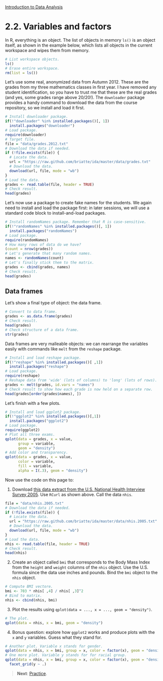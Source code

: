 <style>@import url(style.css);</style>
[Introduction to Data Analysis](index.html "Course index")

# 2.2. Variables and factors

In R, everything is an object. The list of objects in memory `ls()` is an object itself, as shown in the example below, which lists all objects in the current workspace and wipes them from memory.
  
```r
# List workspace objects.
ls()
# Erase entire workspace.
rm(list = ls())
```

Let's use some real, anonymized data from Autumn 2012. These are the grades from my three mathematics classes in first year. I have removed any student identification, so you have to trust me that these are the real grades (and yes, some grades range above 20/20!).  The `downloader` package provides a handy command to download the data from the course repository, so we install and load it first.

```r
# Install downloader package.
if(!"downloader" %in% installed.packages()[, 1])
  install.packages("downloader")
# Load package.
require(downloader)
# Target file.
file = "data/grades.2012.txt"
# Download the data if needed.
if (!file.exists(file)) {
  # Locate the data.
  url = "https://raw.github.com/briatte/ida/master/data/grades.txt"
  # Download the data.
  download(url, file, mode = "wb")
}
# Load the data.
grades <- read.table(file, header = TRUE)
# Check result.
head(grades)
```

Let's now use a package to create fake names for the students. We again need to install and load the package first: in later sessions, we will use a standard code block to install-and-load packages.

```r
# Install randomNames package. Remember that R is case-sensitive.
if(!"randomNames" %in% installed.packages()[, 1])
  install.packages("randomNames")
# Load package.
require(randomNames)
# How many rows of data do we have?
(count = nrow(grades))
# Let's generate that many random names.
names <- randomNames(count)
# Let's finally stick them to the matrix.
grades <- cbind(grades, names)
# Check result.
head(grades)
```

## Data frames

Let's show a final type of object: the data frame.

```r
# Convert to data frame.
grades <- as.data.frame(grades)
# Check result.
head(grades)
# Check structure of a data frame.
str(grades)
```

Data frames are very malleable objects: we can rearrange the variables easily with commands like `melt` from the `reshape` package.

```r
# Install and load reshape package.
if(!"reshape" %in% installed.packages()[ ,1])
  install.packages("reshape")
# Load package.
require(reshape)
# Reshape data from 'wide' (lots of columns) to 'long' (lots of rows).
grades <- melt(grades, id.vars = "names")
# Check result to show how each grade is now held on a separate row.
head(grades[order(grades$names), ])
```

Let's finish with a few plots.

```r
# Install and load ggplot2 package.
if(!"ggplot2" %in% installed.packages()[,1])
  install.packages("ggplot2")
# Load package.
require(ggplot2)
# Plot all three exams.
qplot(data = grades, x = value, 
      group = variable, 
      geom = "density")
# Add color and transparency.
qplot(data = grades, x = value, 
      color = variable, 
      fill = variable, 
      alpha = I(.3), geom = "density")
```

Now use the code on this page to:

1. Download [this data extract from the U.S. National Health Interview Survey 2005](https://raw.github.com/briatte/ida/master/data/nhis.2005.txt). Use `RCurl` as shown above. Call the data `nhis`.

```r
file = "data/nhis.2005.txt"
# Download the data if needed.
if (!file.exists(file)) {
  # Locate the data.
  url = "https://raw.github.com/briatte/ida/master/data/nhis.2005.txt"
  # Download the data.
  download(url, file, mode = "wb")
}
# Load the data.
nhis <- read.table(file, header = TRUE)
# Check result.
head(nhis)
```

2. Create an object called `bmi` that corresponds to the Body Mass Index from the `height` and `weight` columns of the `nhis` object. Use the U.S. formula since the data use inches and pounds. Bind the `bmi` object to the `nhis` object.

```r
# Compute BMI vectore.
bmi <- 703 * nhis[ ,4] / nhis[ ,3]^2
# Bind to matrix.
nhis <- cbind(nhis, bmi)
```

3. Plot the results using `qplot(data = ..., x = ..., geom = "density")`.

```r
# The plot.
qplot(data = nhis, x = bmi, geom = "density")
```

4. Bonus question: explore how `ggplot2` works and produce plots with the `x` and `y` variables. Guess what they stand for.

```r
# Another plot. Variable x stands for gender.
qplot(data = nhis, x = bmi, group = x, color = factor(x), geom = "density")
# One more plot. Variable y stands for for racial group.
qplot(data = nhis, x = bmi, group = x, color = factor(x), geom = "density") +
  facet_grid(y ~ .)
```

> __Next__: [Practice](023_practice.html).
